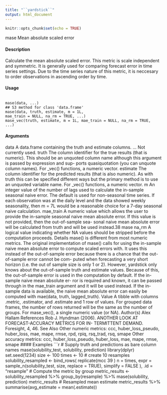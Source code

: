 ```yaml
---
title: "``yardstick``"
output: html_document
---
```


```r
knitr::opts_chunk$set(echo = TRUE)
```

mase
Mean absolute scaled error

#### Description

Calculate the mean absolute scaled error. This metric is scale independent and symmetric. It is
generally used for comparing forecast error in time series settings. Due to the time series nature of
this metric, it is neccesary to order observations in ascending order by time.

#### Usage

<pre><code>
mase(data, ...)
## S3 method for class 'data.frame'
mase(data, truth, estimate, m = 1L,
mae_train = NULL, na_rm = TRUE, ...)
mase_vec(truth, estimate, m = 1L, mae_train = NULL, na_rm = TRUE,
...)
</code></pre>

#### Arguments

data A data.frame containing the truth and estimate columns.
... Not currently used.
truth The column identifier for the true results (that is numeric). This should be an
unquoted column name although this argument is passed by expression and sup-
ports quasiquotation (you can unquote column names). For _vec() functions, a
numeric vector.
estimate The column identifier for the predicted results (that is also numeric). As with
truth this can be specified different ways but the primary method is to use an
unquoted variable name. For _vec() functions, a numeric vector.
m An integer value of the number of lags used to calculate the in-sample seasonal
naive error. The default is used for non-seasonal time series. If each observation
was at the daily level and the data showed weekly seasonality, then m = 7L
would be a reasonable choice for a 7-day seasonal naive calculation.
mae_train A numeric value which allows the user to provide the in-sample seasonal naive
mean absolute error. If this value is not provided, then the out-of-sample sea-
sonal naive mean absolute error will be calculated from truth and will be used
instead.38
mase
na_rm
A logical value indicating whether NA values should be stripped before the
computation proceeds.
Details
mase() is different from most numeric metrics. The original implementation of mase() calls for
using the in-sample naive mean absolute error to compute scaled errors with. It uses this instead
of the out-of-sample error because there is a chance that the out-of-sample error cannot be com-
puted when forecasting a very short horizon (i.e. the out of sample size is only 1 or 2). However,
yardstick only knows about the out-of-sample truth and estimate values. Because of this, the
out-of-sample error is used in the computation by default. If the in-sample naive mean absolute er-
ror is required and known, it can be passed through in the mae_train argument and it will be used
instead. If the in-sample data is available, the naive mean absolute error can easily be computed
with mae(data, truth, lagged_truth).
Value
A tibble with columns .metric, .estimator, and .estimate and 1 row of values.
For grouped data frames, the number of rows returned will be the same as the number of groups.
For mase_vec(), a single numeric value (or NA).
Author(s)
Alex Hallam
References
Rob J. Hyndman (2006). ANOTHER LOOK AT FORECAST-ACCURACY METRICS FOR IN-
TERMITTENT DEMAND. Foresight, 4, 46.
See Also
Other numeric metrics: ccc, huber_loss_pseudo, huber_loss, mae, mape, rmse, rpd, rpiq,
rsq_trad, rsq, smape
Other accuracy metrics: ccc, huber_loss_pseudo, huber_loss, mae, mape, rmse, smape
#### Examples
```r
# Supply truth and predictions as bare column names
mase(solubility_test, solubility, prediction)
library(dplyr)
set.seed(1234)
size <- 100
times <- 10
# create 10 resamples
solubility_resampled <- bind_rows(
replicate(mcc
39
)
n = times,
expr = sample_n(solubility_test, size, replace = TRUE),
simplify = FALSE
),
.id = "resample"
# Compute the metric by group
metric_results <- solubility_resampled %>%
group_by(resample) %>%
mase(solubility, prediction)
metric_results
# Resampled mean estimate
metric_results %>%
summarise(avg_estimate = mean(.estimate))